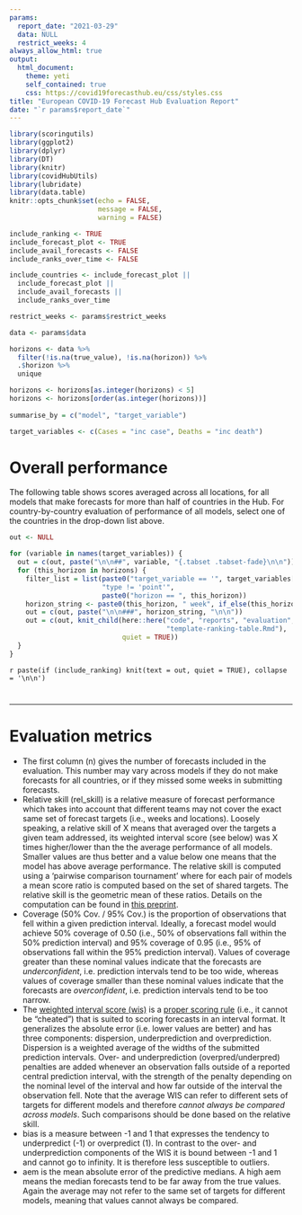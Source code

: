 ```yaml
---
params: 
  report_date: "2021-03-29"
  data: NULL
  restrict_weeks: 4
always_allow_html: true
output:
  html_document:
    theme: yeti
    self_contained: true
    css: https://covid19forecasthub.eu/css/styles.css
title: "European COVID-19 Forecast Hub Evaluation Report"
date: "`r params$report_date`"
---
```


```r
library(scoringutils)
library(ggplot2)
library(dplyr)
library(DT)
library(knitr)
library(covidHubUtils)
library(lubridate)
library(data.table)
knitr::opts_chunk$set(echo = FALSE, 
                      message = FALSE, 
                      warning = FALSE)

include_ranking <- TRUE
include_forecast_plot <- TRUE
include_avail_forecasts <- FALSE
include_ranks_over_time <- FALSE

include_countries <- include_forecast_plot || 
  include_forecast_plot || 
  include_avail_forecasts || 
  include_ranks_over_time

restrict_weeks <- params$restrict_weeks
```

```r
data <- params$data

horizons <- data %>% 
  filter(!is.na(true_value), !is.na(horizon)) %>% 
  .$horizon %>% 
  unique

horizons <- horizons[as.integer(horizons) < 5]
horizons <- horizons[order(as.integer(horizons))]
 
summarise_by = c("model", "target_variable")

target_variables <- c(Cases = "inc case", Deaths = "inc death")
```

# Overall performance {.tabset .tabset-fade}

The following table shows scores averaged across all locations, for all models that make forecasts for more than half of countries in the Hub. For country-by-country evaluation of performance of all models, select one of the countries in the drop-down list above.

```r
out <- NULL

for (variable in names(target_variables)) {
  out = c(out, paste("\n\n##", variable, "{.tabset .tabset-fade}\n\n"))
  for (this_horizon in horizons) {
    filter_list = list(paste0("target_variable == '", target_variables[[variable]], "'"),
                       "type != 'point'",
                       paste0("horizon == ", this_horizon))
    horizon_string <- paste0(this_horizon, " week", if_else(this_horizon > 1, "s", ""), " ahead")
    out = c(out, paste("\n\n###", horizon_string, "\n\n"))
    out = c(out, knit_child(here::here("code", "reports", "evaluation",
                                       "template-ranking-table.Rmd"),
                            quiet = TRUE))
  }
}
```

`r paste(if (include_ranking) knit(text = out, quiet = TRUE), collapse = '\n\n')`

# {.unlisted .unnumbered}

--- 

# Evaluation metrics

 - The first column (n) gives the number of forecasts included in the evaluation. This number may vary across models if they do not make forecasts for all countries, or if they missed some weeks in submitting forecasts.
 - Relative skill (rel_skill) is a relative measure of forecast performance which takes into account that different teams may not cover the exact same set of forecast targets (i.e., weeks and locations). Loosely speaking, a relative skill of X means that averaged over the targets a given team addressed, its weighted interval score (see below) was X times higher/lower than the the average performance of all models. Smaller values are thus better and a value below one means that the model has above average performance. The relative skill is computed using a 'pairwise comparison tournament' where for each pair of models a mean score ratio is computed based on the set of shared targets. The relative skill is the geometric mean of these ratios. Details on the computation can be found in [this preprint](https://www.medrxiv.org/content/10.1101/2021.02.03.21250974v1).
 - Coverage (50% Cov. / 95% Cov.) is the proportion of observations that fell within a given prediction interval. Ideally, a forecast model would achieve 50% coverage of 0.50 (i.e., 50% of observations fall within the 50% prediction interval) and 95% coverage of 0.95 (i.e., 95% of observations fall within the 95% prediction interval). Values of coverage greater than these nominal values indicate that the forecasts are _underconfident_, i.e. prediction intervals tend to be too wide, whereas values of coverage smaller than these nominal values indicate that the forecasts are _overconfident_, i.e. prediction intervals tend to be too narrow.
 - The [weighted interval score (wis)](https://journals.plos.org/ploscompbiol/article?id=10.1371/journal.pcbi.1008618) is a [proper scoring rule](https://en.wikipedia.org/wiki/Scoring_rule#Propriety) (i.e., it cannot be "cheated") that is suited to scoring forecasts in an interval format. It generalizes the absolute error (i.e. lower values are better) and has three components: dispersion, underprediction and overprediction. Dispersion is a weighted average of the widths of the submitted prediction intervals. Over- and underprediction (overpred/underpred) penalties are added whenever an observation falls outside of a reported central prediction interval, with the strength of the penalty depending on the nominal level of the interval and how far outside of the interval the observation fell. Note that the average WIS can refer to different sets of targets for different models and therefore _cannot always be compared across models_. Such comparisons should be done based on the relative skill.
 - bias is a measure between -1 and 1 that expresses the tendency to underpredict (-1) or overpredict (1). In contrast to the over- and underprediction components of the WIS it is bound between -1 and 1 and cannot go to infinity. It is therefore less susceptible to outliers. 
 - aem is the mean absolute error of the predictive medians. A high aem means the median forecasts tend to be far away from the true values. Again the average may not refer to the same set of targets for different models, meaning that values cannot always be compared.

# {.unlisted .unnumbered}
